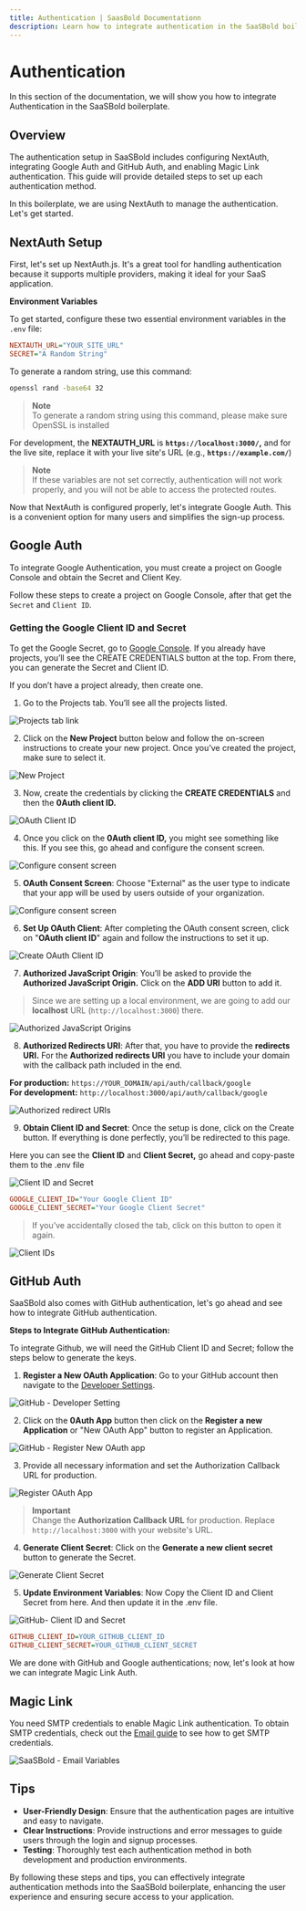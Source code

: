 ```yaml
---
title: Authentication | SaasBold Documentationn
description: Learn how to integrate authentication in the SaaSBold boilerplate. This guide covers setting up NextAuth, Google Auth, GitHub Auth, and Magic Link authentication.
---
```


# Authentication

In this section of the documentation, we will show you how to integrate Authentication in the SaaSBold boilerplate.

## Overview

The authentication setup in SaaSBold includes configuring NextAuth, integrating Google Auth and GitHub Auth, and enabling Magic Link authentication. This guide will provide detailed steps to set up each authentication method.

In this boilerplate, we are using NextAuth to manage the authentication. Let's get started.

## NextAuth Setup

First, let's set up NextAuth.js. It's a great tool for handling authentication because it supports multiple providers, making it ideal for your SaaS application.

**Environment Variables**

To get started, configure these two essential environment variables in the `.env` file:

```ini
NEXTAUTH_URL="YOUR_SITE_URL"
SECRET="A Random String"
```

To generate a random string, use this command:

```bash
openssl rand -base64 32
```

> **Note**\
> To generate a random string using this command, please make sure OpenSSL is installed

For development, the **NEXTAUTH_URL** is **`https://localhost:3000/`,** and for the live site, replace it with your live site's URL (e.g., **`https://example.com/`**)

> **Note**\
> If these variables are not set correctly, authentication will not work properly, and you will not be able to access the protected routes.

Now that NextAuth is configured properly, let's integrate Google Auth. This is a convenient option for many users and simplifies the sign-up process.

## Google Auth

To integrate Google Authentication, you must create a project on Google Console and obtain the Secret and Client Key.

Follow these steps to create a project on Google Console, after that get the `Secret` and `Client ID`.

### Getting the Google Client ID and Secret

To get the Google Secret, go to [Google Console](https://console.developers.google.com/apis/credentials). If you already have projects, you’ll see the CREATE CREDENTIALS button at the top. From there, you can generate the Secret and Client ID.

If you don’t have a project already, then create one.

1. Go to the Projects tab. You’ll see all the projects listed.

![Projects tab link](/images/docs/integrations/authentication/google/step-1.png)

2. Click on the **New Project** button below and follow the on-screen instructions to create your new project. Once you’ve created the project, make sure to select it.

![New Project](/images/docs/integrations/authentication/google/step-2.png)

3. Now, create the credentials by clicking the **CREATE CREDENTIALS** and then the **0Auth client ID.**

![OAuth Client ID](/images/docs/integrations/authentication/google/step-3.png)

4. Once you click on the **0Auth client ID,** you might see something like this. If you see this, go ahead and configure the consent screen.

![Configure consent screen](/images/docs/integrations/authentication/google/step-4.png)

5. **OAuth Consent Screen**: Choose "External" as the user type to indicate that your app will be used by users outside of your organization.

![Configure consent screen](/images/docs/integrations/authentication/google/step-5.png)

6. **Set Up OAuth Client**: After completing the OAuth consent screen, click on "**OAuth client ID**" again and follow the instructions to set it up.

![Create OAuth Client ID](/images/docs/integrations/authentication/google/step-6.png)

7. **Authorized JavaScript Origin**: You’ll be asked to provide the **Authorized JavaScript Origin.** Click on the **ADD URI** button to add it.

> Since we are setting up a local environment, we are going to add our **localhost** URL (`http://localhost:3000`) there.

![Authorized JavaScript Origins](/images/docs/integrations/authentication/google/step-7.png)

8. **Authorized Redirects URI**: After that, you have to provide the **redirects URI.** For the **Authorized redirects URI** you have to include your domain with the callback path included in the end.

**For production:** `https://YOUR_DOMAIN/api/auth/callback/google`\
**For development:** `http://localhost:3000/api/auth/callback/google`

![Authorized redirect URIs](/images/docs/integrations/authentication/google/step-8.png)

9. **Obtain Client ID and Secret**: Once the setup is done, click on the Create button. If everything is done perfectly, you’ll be redirected to this page.

Here you can see the **Client ID** and **Client Secret,** go ahead and copy-paste them to the .env file

![Client ID and Secret](/images/docs/integrations/authentication/google/step-9-1.png)

```ini
GOOGLE_CLIENT_ID="Your Google Client ID"
GOOGLE_CLIENT_SECRET="Your Google Client Secret"
   ```

> If you’ve accidentally closed the tab, click on this button to open it again.

![Client IDs](/images/docs/integrations/authentication/google/step-9-2.png)

## GitHub Auth

SaaSBold also comes with GitHub authentication, let's go ahead and see how to integrate GitHub authentication.

**Steps to Integrate GitHub Authentication:**

To integrate Github, we will need the GitHub Client ID and Secret; follow the steps below to generate the keys.

1. **Register a New OAuth Application**: Go to your GitHub account then navigate to the [Developer Settings](https://github.com/settings/developers).

![GitHub - Developer Setting](/images/docs/integrations/authentication/github/step-1.png)

2. Click on the **0Auth App** button then click on the **Register a new Application** or "New OAuth App" button to register an Application.

![GitHub - Register New OAuth app](/images/docs/integrations/authentication/github/step-2.png)

3. Provide all necessary information and set the Authorization Callback URL for production.

![Register OAuth App](/images/docs/integrations/authentication/github/step-3.png)

> **Important**\
   > Change the **Authorization Callback URL** for production. Replace `http://localhost:3000` with your website's URL.

4. **Generate Client Secret**: Click on the **Generate a new client secret** button to generate the Secret.

![Generate Client Secret](/images/docs/integrations/authentication/github/step-4.png)

5. **Update Environment Variables**: Now Copy the Client ID and Client Secret from here. And then update it in the .env file.

![GitHub- Client ID and Secret](/images/docs/integrations/authentication/github/step-5.png)

```ini
GITHUB_CLIENT_ID=YOUR_GITHUB_CLIENT_ID
GITHUB_CLIENT_SECRET=YOUR_GITHUB_CLIENT_SECRET
   ```

We are done with GitHub and Google authentications; now, let's look at how we can integrate Magic Link Auth.

## Magic Link

You need SMTP credentials to enable Magic Link authentication. To obtain SMTP credentials, check out the [Email guide](/docs/integrations/emails) to see how to get SMTP credentials.

![SaaSBold - Email Variables](/images/docs/integrations/authentication/magic-link/image.png)

## Tips

- **User-Friendly Design**: Ensure that the authentication pages are intuitive and easy to navigate.
- **Clear Instructions**: Provide instructions and error messages to guide users through the login and signup processes.
- **Testing**: Thoroughly test each authentication method in both development and production environments.

By following these steps and tips, you can effectively integrate authentication methods into the SaaSBold boilerplate, enhancing the user experience and ensuring secure access to your application.
